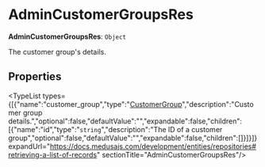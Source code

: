 
# AdminCustomerGroupsRes

 **AdminCustomerGroupsRes**: `Object`

The customer group's details.

## Properties

<TypeList types={[{"name":"customer_group","type":"[CustomerGroup](../../classes/medusa.CustomerGroup/page.mdx)","description":"Customer group details.","optional":false,"defaultValue":"","expandable":false,"children":[{"name":"id","type":"`string`","description":"The ID of a customer group","optional":false,"defaultValue":"","expandable":false,"children":[]}]}]} expandUrl="https://docs.medusajs.com/development/entities/repositories#retrieving-a-list-of-records" sectionTitle="AdminCustomerGroupsRes"/>
